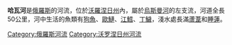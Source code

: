 {{for|the South Asian dairy product|Khoa}}
{{Infobox river
| name               = 哈瓦河
| native_name        ={{native name|ru|Хава}}
| name_other         = 
| name_etymology     = 
<!---------------------- IMAGE & MAP -->
| image              = Река_Хава.JPG
| image_size         = 
| image_caption      = [[羅日傑斯特文斯卡婭哈瓦|羅日傑斯特文斯卡婭哈瓦]]一村落裏的哈瓦河
| map                = 
| map_size           = 
| map_caption        = 
| pushpin_map        = 
| pushpin_map_size   = 
| pushpin_map_caption= 
<!---------------------- LOCATION -->
| subdivision_type1  = 國家
| subdivision_name1  = [[俄羅斯|俄羅斯]]
| subdivision_type2  = 
| subdivision_name2  = 
| subdivision_type3  = 地區
| subdivision_name3  = [[沃羅涅日州|沃羅涅日州]]
| subdivision_type4  = 
| subdivision_name4  = 
| subdivision_type5  = 
| subdivision_name5  = 
<!---------------------- PHYSICAL CHARACTERISTICS -->
| length             = {{convert|97|km|mi|abbr=on}} 
| width_min          = 
| width_avg          = 
| width_max          = 
| depth_min          = 
| depth_avg          = 
| depth_max          = 
| discharge1_location= 
| discharge1_min     = 
| discharge1_avg     = 
| discharge1_max     = 
<!---------------------- BASIN FEATURES -->
| source1            = 
| source1_location   = 
| source1_coordinates= 
| source1_elevation  = 
| mouth              = [[烏斯曼河|烏斯曼河]]
| mouth_location     = 
| mouth_coordinates  = {{coord|51.6047|39.5202|display=it}}
| mouth_elevation    = 
| progression        = [[烏斯曼河|烏斯曼河]]→ {{RVoronezh}}
| basin_size         = {{convert|1460|km2|abbr=on}}
| tributaries_left   = 
| tributaries_right  = [[普拉瓦亞哈瓦|普拉瓦亞哈瓦]]
| custom_label       = 
| custom_data        = 
| extra              = 
}}

'''哈瓦河'''是[[俄羅斯|俄羅斯]]的河流，位於[[沃羅涅日州|沃羅涅日州]]內，屬於[[烏斯曼河|烏斯曼河]]的左支流，河道全長50公里，河中生活的魚類有[[狗魚|狗魚]]、[[歐鰱|歐鰱]]、[[江鱈|江鱈]]、[[丁鱥|丁鱥]]，淺水處長滿[[蘆葦|蘆葦]]和[[睡蓮|睡蓮]]。

[[Category:俄羅斯河流|Category:俄羅斯河流]]
[[Category:沃罗涅日州河流|Category:沃罗涅日州河流]]

{{Russia-geo-stub}}